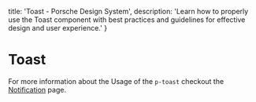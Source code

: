 
  title: 'Toast - Porsche Design System',
  description: 'Learn how to properly use the Toast component with best practices and guidelines for effective design and user experience.'
}

# Toast <ComponentStatus tagName="p-toast"></ComponentStatus>

<TableOfContents headings={[]} />

For more information about the Usage of the `p-toast` checkout the [Notification](/patterns/notifications/introduction) page.
